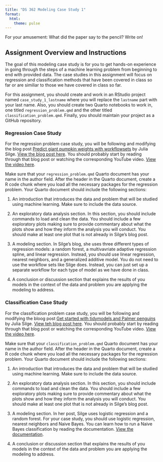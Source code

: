 ```yaml
---
title: "DS 362 Modeling Case Study 1"
format: 
  html:
    theme: pulse
---
```


For your amusement: What did the paper say to the pencil? Write on! 

## Assignment Overview and Instructions 

The goal of this modeling case study is for you to get hands-on experience in going through the steps of a machine learning problem from beginning to end with provided data. The case studies in this assignment will focus on regression and classification methods that have been covered in class so far or are similiar to those we have covered in class so far. 

For this assignment, you should create and work in an RStudio project named `case_study_1_lastname` where you will replace the `lastname` part with your last name. Also, you should create two Quarto notebooks to work in, one titled `regression_problem.qmd` and the other titled `classification_problem.qmd`. Finally, you should maintain your project as a GitHub repository. 

### Regression Case Study


For the regression problem case study, you will be following and modifying the blog post [Predict giant pumpkin weights with workflowsets](https://juliasilge.com/blog/giant-pumpkins/) by Julia Silge. [View the blog post here](https://juliasilge.com/blog/giant-pumpkins/). You should probably start by reading through that blog post or watching the corresponding YouTube video. [View the video here](https://youtu.be/qNxJKke2rsE?si=Jc7x43QY6if6v41r).

Make sure that your `regression_problem.qmd` Quarto document has your name in the author field. After the header in the Quarto document, create a R code chunk where you load all the necessary packages for the regression problem. Your Quarto document should include the following sections:

1. An introduction that introduces the data and problem that will be studied using machine learning. Make sure to include the data source.

2. An exploratory data analysis section. In this section, you should include commands to load and clean the data. You should include a few exploratory plots making sure to provide commentary about what the plots show and how they inform the analysis you will conduct. You should make at least one plot that is not already in Silge's blog post.  

3. A modeling section. In Silge's blog, she uses three different types of regression models: a random forest, a  multivavriate adaptive regression spline, and linear regression. Instead, you should use linear regression, nearest neighbors, and a generalized additive model. You do not need to use the workflow sets like Silge does. Instead, you can just set up a separate workflow for each type of model as we have done in class. 

4. A conclusion or discussion section that explains the results of you models in the context of the data and problem you are applying the modeling to address.  



### Classification Case Study

For the classification problem case study, you will be following and modifying the bloog post [Get started with tidymodels and Palmer penguins](https://juliasilge.com/blog/palmer-penguins/) by Julia Silge. [View teh blog post here](https://juliasilge.com/blog/palmer-penguins/). You should probably start by reading through that blog post or watching the corresponding YouTube video. [View the video here](https://youtu.be/z57i2GVcdww?si=cZqWpn3OxtEpCja8).

Make sure that your `classification_problem.qmd` Quarto document has your name in the author field. After the header in the Quarto document, create a R code chunk where you load all the necessary packages for the regression problem. Your Quarto document should include the following sections:

1. An introduction that introduces the data and problem that will be studied using machine learning. Make sure to include the data source. 

2. An exploratory data analysis section. In this section, you should include commands to load and clean the data. You should include a few exploratory plots making sure to provide commentary about what the plots show and how they inform the analysis you will conduct. You should make at least one plot that is not already in Silge's blog post.  

3. A modeling section. In her post, Silge uses logistic regression and a random forest. For your case study, you should use logistic regression, nearest neighbors and Naive Bayes. You can learn how to run a Naive Bayes classification by reading the documentation. [View the documentation](https://parsnip.tidymodels.org/reference/naive_Bayes.html).


4. A conclusion or discussion section that explains the results of you models in the context of the data and problem you are applying the modeling to address. 
